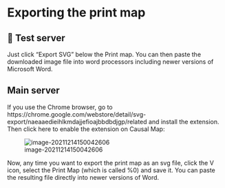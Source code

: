 # Exporting the print map

## 🧪 Test server

Just click "Export SVG" below the Print map. You can then paste the downloaded image file into word processors including newer versions of Microsoft Word. 

## Main server

If you use the Chrome browser, go to https://chrome.google.com/webstore/detail/svg-export/naeaaedieihlkmdajjefioajbbdbdjgp/related and install the extension. Then click here to enable the extension on Causal Map:

![image-20211214150042606](_assets/image-20211214150042606.png)

Now, any time you want to export the print map as an svg file, click the V icon, select the Print Map (which is called %0) and save it. You can paste the resulting file directly into newer versions of Word.
